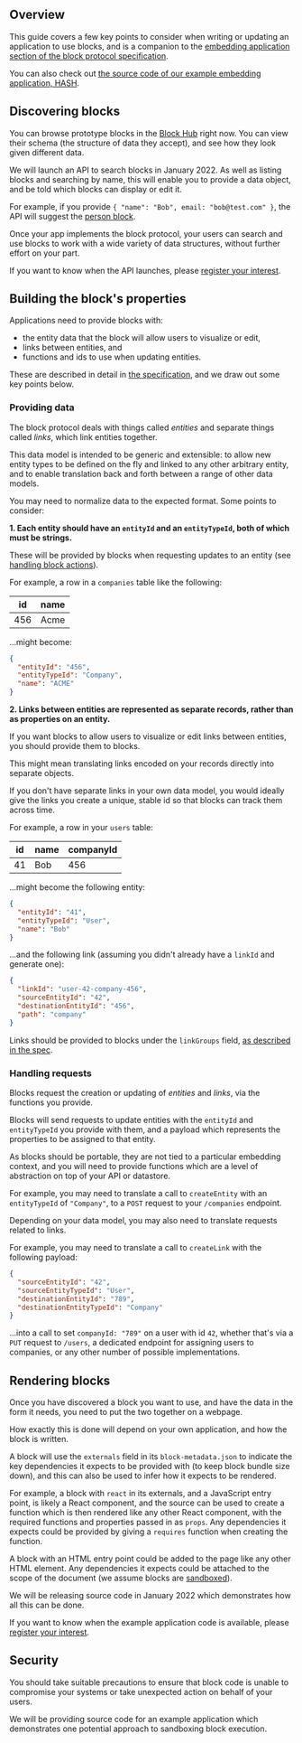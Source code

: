 ## Overview

This guide covers a few key points to consider when writing or updating an application to use blocks,
and is a companion to the [embedding application section of the block protocol specification](https://blockprotocol.org/spec/embedding-applications).

You can also check out [the source code of our example embedding application, HASH](https://github.com/hashintel/hash).

## Discovering blocks

You can browse prototype blocks in the [Block Hub](https://blockprotocol.org/hub) right now.
You can view their schema (the structure of data they accept), and see how they look given different data.

We will launch an API to search blocks in January 2022. As well as listing blocks and searching by name,
this will enable you to provide a data object, and be told which blocks can display or edit it.

For example, if you provide `{ "name": "Bob", email: "bob@test.com" }`, the API will suggest the
[person block](https://blockprotocol.org/@hash/person).

Once your app implements the block protocol, your users can search and use blocks to work with a
wide variety of data structures, without further effort on your part.

If you want to know when the API launches, please [register your interest](https://blockprotocol.org/partners).

## Building the block's properties

Applications need to provide blocks with:

- the entity data that the block will allow users to visualize or edit,
- links between entities, and
- functions and ids to use when updating entities.

These are described in detail in [the specification](https://blockprotocol.org/spec/block-types#data-provided-to-blocks),
and we draw out some key points below.

### Providing data

The block protocol deals with things called _entities_ and separate things called _links_,
which link entities together.

This data model is intended to be generic and extensible: to allow new entity types to be defined on the fly
and linked to any other arbitrary entity, and to enable translation back and forth between a range of other data models.

You may need to normalize data to the expected format. Some points to consider:

**1. Each entity should have an `entityId` and an `entityTypeId`, both of which must be strings.**

These will be provided by blocks when requesting updates to an entity (see [handling block actions](#handling-block-actions)).

For example, a row in a `companies` table like the following:

| id  | name |
| --- | ---- |
| 456 | Acme |

...might become:

```json
{
  "entityId": "456",
  "entityTypeId": "Company",
  "name": "ACME"
}
```

**2. Links between entities are represented as separate records, rather than as properties on an entity.**

If you want blocks to allow users to visualize or edit links between entities, you should provide them to blocks.

This might mean translating links encoded on your records directly into separate objects.

If you don't have separate links in your own data model, you would ideally give the links you create
a unique, stable id so that blocks can track them across time.

For example, a row in your `users` table:

| id  | name | companyId |
| --- | ---- | --------- |
| 41  | Bob  | 456       |

...might become the following entity:

```json
{
  "entityId": "41",
  "entityTypeId": "User",
  "name": "Bob"
}
```

...and the following link (assuming you didn't already have a `linkId` and generate one):

```json
{
  "linkId": "user-42-company-456",
  "sourceEntityId": "42",
  "destinationEntityId": "456",
  "path": "company"
}
```

Links should be provided to blocks under the `linkGroups` field, [as described in the spec](https://blockprotocol.org/spec/block-types#linking-entities).

### Handling requests

Blocks request the creation or updating of _entities_ and _links_, via the functions you provide.

Blocks will send requests to update entities with the `entityId` and `entityTypeId` you provide with them,
and a payload which represents the properties to be assigned to that entity.

As blocks should be portable, they are not tied to a particular embedding context, and you will need to
provide functions which are a level of abstraction on top of your API or datastore.

For example, you may need to translate a call to `createEntity` with an `entityTypeId` of `"Company"`,
to a `POST` request to your `/companies` endpoint.

Depending on your data model, you may also need to translate requests related to links.

For example, you may need to translate a call to `createLink` with the following payload:

```json
{
  "sourceEntityId": "42",
  "sourceEntityTypeId": "User",
  "destinationEntityId": "789",
  "destinationEntityTypeId": "Company"
}
```

...into a call to set `companyId: "789"` on a user with id `42`, whether that's via a `PUT` request to `/users`,
a dedicated endpoint for assigning users to companies, or any other number of possible implementations.

## Rendering blocks

Once you have discovered a block you want to use, and have the data in the form it needs,
you need to put the two together on a webpage.

How exactly this is done will depend on your own application, and how the block is written.

A block will use the `externals` field in its `block-metadata.json` to indicate the key dependencies it
expects to be provided with (to keep block bundle size down), and this can also be used to infer how
it expects to be rendered.

For example, a block with `react` in its externals, and a JavaScript entry point, is likely a React component,
and the source can be used to create a function which is then rendered like any other React component,
with the required functions and properties passed in as `props`. Any dependencies it expects could be provided
by giving a `requires` function when creating the function.

A block with an HTML entry point could be added to the page like any other HTML element. Any dependencies it
expects could be attached to the scope of the document (we assume blocks are [sandboxed](#security)).

We will be releasing source code in January 2022 which demonstrates how all this can be done.

If you want to know when the example application code is available, please [register your interest](https://blockprotocol.org/partners).

## Security

You should take suitable precautions to ensure that block code is unable to compromise
your systems or take unexpected action on behalf of your users.

We will be providing source code for an example application which demonstrates one
potential approach to sandboxing block execution.
